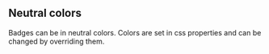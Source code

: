 
<Meta title="Atoms/Badge/Examples/Neutral Colors" />

## Neutral colors

Badges can be in neutral colors. Colors are set in css properties and can be changed by overriding them.

<Canvas of={BadgeStories.NeutralBadges} />
